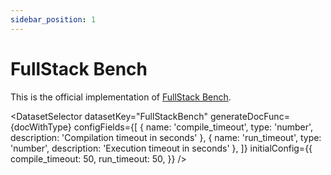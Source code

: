 ```yaml
---
sidebar_position: 1
---
```


# FullStack Bench

This is the official implementation of [FullStack Bench](https://github.com/bytedance/FullStackBench).

<DatasetSelector datasetKey="FullStackBench" generateDocFunc={docWithType} configFields={[
  { name: 'compile_timeout', type: 'number', description: 'Compilation timeout in seconds' },
  { name: 'run_timeout', type: 'number', description: 'Execution timeout in seconds' },
]} initialConfig={{
  compile_timeout: 50,
  run_timeout: 50,
}} />
